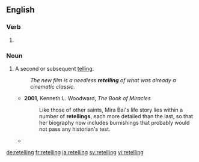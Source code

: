 ==English==

===Verb===
{{head|en|present participle}}

# {{present participle of|retell|lang=en|nocat=1}}

===Noun===
{{en-noun}}

# A second or subsequent [[telling]].
#: ''The new film is a needless '''retelling''' of what was already a cinematic classic.''
#* '''2001''', Kenneth L. Woodward, ''The Book of Miracles''
#*: Like those of other saints, Mira Bai's life story lies within a number of '''retellings''', each more detailed than the last, so that her biography now includes burnishings that probably would not pass any historian's test.
#* {{quote-news
|year=2012
|date=May 31
|author=Tasha Robinson
|title=Film: Review: Snow White And The Huntsman
|url=http://www.avclub.com/articles/snow-white-and-the-huntsman,75846/
|page=
|passage=''Huntsman'' feints at being the Snow White '''retelling''' no one has ever seen before, but ultimately becomes the “been there, done that” of fairy-tale filmmaking.  }}

[[de:retelling]]
[[fr:retelling]]
[[ja:retelling]]
[[sv:retelling]]
[[vi:retelling]]